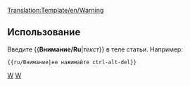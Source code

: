 <noinclude>[[Translation:Template/en/Warning]]</noinclude><noinclude></noinclude>{{en/Ambox| type  = content
| text  = <strong>Внимание</strong><br>{{{1|Тот, кто добавил этот шаблон не ставил конкретных предупреждений, поэтому шаблон должен быть удален или обновлен корректным образом.}}}
}}<noinclude>

==Использование==
Введите <nowiki>{{</nowiki>'''Внимание/Ru'''|''текст''<nowiki>}}</nowiki> в теле статьи. Например:
<pre>{{ru/Внимание|не нажимайте ctrl-alt-del}}</pre>

[[Category:en/Templates|W]][[Category:en/Message boxes|W]]</noinclude>